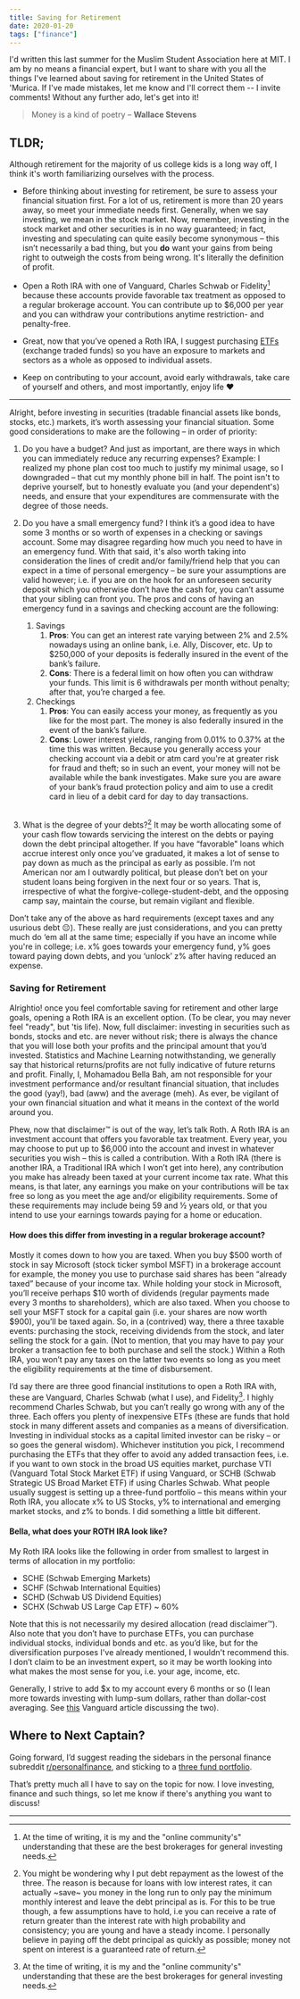 ```yaml
---
title: Saving for Retirement
date: 2020-01-20
tags: ["finance"]
---
```


I'd written this last summer for the Muslim Student Association here at MIT. I am by no means a financial expert, but I want to share with you all the things I've learned about saving for retirement in the United States of 'Murica. If I've made mistakes, let me know and I'll correct them -- I invite comments! Without any further ado, let's get into it!

> Money is a kind of poetry – **Wallace Stevens** 

## TLDR; 
Although retirement for the majority of us college kids is a long way off, I think it's worth familiarizing ourselves with the process. 

- Before thinking about investing for retirement, be sure to assess your financial situation first. For a lot of us, retirement is more than 20 years away, so meet your immediate needs first. Generally, when we say investing, we mean in the stock market. Now, remember, investing in the stock market and other securities is in no way guaranteed; in fact, investing and speculating can quite easily become synonymous – this isn’t necessarily a bad thing, but you **do** want your gains from being right to outweigh the costs from being wrong. It's literally the definition of profit. 

- Open a Roth IRA with one of Vanguard, Charles Schwab or Fidelity[^1] because these accounts provide favorable tax treatment as opposed to a regular brokerage account. You can contribute up to $6,000 per year and you can withdraw your contributions anytime restriction- and penalty-free. 

- Great, now that you’ve opened a Roth IRA, I suggest purchasing [ETFs](https://en.wikipedia.org/wiki/Exchange-traded_fund) (exchange traded funds) so you have an exposure to markets and sectors as a whole as opposed to individual assets. 

- Keep on contributing to your account, avoid early withdrawals, take care of yourself and others, and most importantly, enjoy life ❤️

---

Alright, before investing in securities (tradable financial assets like bonds, stocks, etc.) markets, it’s worth assessing your financial situation. Some good considerations to make are the following – in order of priority: 

1. Do you have a budget? And just as important, are there ways in which you can immediately reduce any recurring expenses? Example: I realized my phone plan cost too much to justify my minimal usage, so I downgraded – that cut my monthly phone bill in half. The point isn't to deprive yourself, but to honestly evaluate you (and your dependent's) needs, and ensure that your expenditures are commensurate with the degree of those needs.

2. Do you have a small emergency fund? I think it’s a good idea to have some 3 months or so worth of expenses in a checking or savings account. Some may disagree regarding how much you need to have in an emergency fund. With that said, it's also worth taking into consideration the lines of credit and/or family/friend help that you can expect in a time of personal emergency – be sure your assumptions are valid however; i.e. if you are on the hook for an unforeseen security deposit which you otherwise don’t have the cash for, you can’t assume that your sibling can front you. The pros and cons of having an emergency fund in a savings and checking account are the following:  
   1. Savings
      1. **Pros**: You can get an interest rate varying between 2% and 2.5% nowadays using an online bank, i.e. Ally, Discover, etc. Up to $250,000 of your deposits is federally insured in the event of the bank’s failure. 
      2. **Cons**: There is a federal limit on how often you can withdraw your funds. This limit is 6 withdrawals per month without penalty; after that, you’re charged a fee. 
   2. Checkings
      1. **Pros**: You can easily access your money, as frequently as you like for the most part. The money is also federally insured in the event of the bank’s failure. 
      2. **Cons**: Lower interest yields, ranging from 0.01% to 0.37% at the time this was written. Because you generally access your checking account via a debit or atm card you're at greater risk for fraud and theft; so in such an event, your money will not be available while the bank investigates. Make sure you are aware of your bank’s fraud protection policy and aim to use a credit card in lieu of a debit card for day to day transactions.
<br/><br/>
1. What is the degree of your debts?[^2] It may be worth allocating some of your cash flow towards servicing the interest on the debts or paying down the debt principal altogether. If you have “favorable" loans which accrue interest only once you’ve graduated, it makes a lot of sense to pay down as much as the principal as early as possible. I’m not American nor am I outwardly political, but please don’t bet on your student loans being forgiven in the next four or so years. That is, irrespective of what the forgive-college-student-debt, and the opposing camp say, maintain the course, but remain vigilant and flexible. 

Don’t take any of the above as hard requirements (except taxes and any usurious debt 😔). These really are just considerations, and you can pretty much do ‘em all at the same time; especially if you have an income while you're in college; i.e. x% goes towards your emergency fund, y% goes toward paying down debts, and you ‘unlock’ z% after having reduced an expense. 

### Saving for Retirement 
Alrightio! once you feel comfortable saving for retirement and other large goals, opening a Roth IRA is an excellent option. (To be clear, you may never feel "ready", but 'tis life). Now, full disclaimer: investing in securities such as bonds, stocks and etc. are never without risk; there is always the chance that you will lose both your profits and the principal amount that you’d invested. Statistics and Machine Learning notwithstanding, we generally say that historical returns/profits are not fully indicative of future returns and profit. Finally, I, Mohamadou Bella Bah, am not responsible for your investment performance and/or resultant financial situation, that includes the good (yay!), bad (aww) and the average (meh). As ever, be vigilant of your own financial situation and what it means in the context of the world around you. 

Phew, now that disclaimer™ is out of the way, let’s talk Roth. A Roth IRA is an investment account that offers you favorable tax treatment. Every year, you may choose to put up to $6,000 into the account and invest in whatever securities you wish – this is called a contribution. With a Roth IRA (there is another IRA, a Traditional IRA which I won’t get into here), any contribution you make has already been taxed at your current income tax rate. What this means, is that later, any earnings you make on your contributions will be tax free so long as you meet the age and/or eligibility requirements. Some of these requirements may include being 59 and ½ years old, or that you intend to use your earnings towards paying for a home or education. 

#### How does this differ from investing in a regular brokerage account?

 Mostly it comes down to how you are taxed. When you buy $500 worth of stock in say Microsoft (stock ticker symbol MSFT) in a brokerage account for example, the money you use to purchase said shares has been “already taxed” because of your income tax. While holding your stock in Microsoft, you’ll receive perhaps $10 worth of dividends (regular payments made every 3 months to shareholders), which are also taxed. When you choose to sell your MSFT stock for a capital gain (i.e. your shares are now worth $900), you’ll be taxed again. So, in a (contrived) way, there a three taxable events: purchasing the stock, receiving dividends from the stock, and later selling the stock for a gain. (Not to mention, that you may have to pay your broker a transaction fee to both purchase and sell the stock.) Within a Roth IRA, you won’t pay any taxes on the latter two events so long as you meet the eligibility requirements at the time of disbursement. 

 I’d say there are three good financial institutions to open a Roth IRA with, these are Vanguard, Charles Schwab (what I use), and Fidelity[^1]. I highly recommend Charles Schwab, but you can’t really go wrong with any of the three. Each offers you plenty of inexpensive ETFs (these are funds that hold stock in many different assets and companies as a means of diversification. Investing in individual stocks as a capital limited investor can be risky – or so goes the general wisdom). Whichever institution you pick, I recommend purchasing the ETFs that they offer to avoid any added transaction fees, i.e. if you want to own stock in the broad US equities market, purchase VTI (Vanguard Total Stock Market ETF) if using Vanguard, or SCHB (Schwab Strategic US Broad Market ETF) if using Charles Schwab. What people usually suggest is setting up a three-fund portfolio – this means within your Roth IRA, you allocate x% to US Stocks, y% to international and emerging market stocks, and z% to bonds. I did something a little bit different. 
 
#### Bella, what does your ROTH IRA look like? 
 My Roth IRA looks like the following in order from smallest to largest in terms of allocation in my portfolio: 

- SCHE (Schwab Emerging Markets) 
- SCHF (Schwab International Equities) 
- SCHD (Schwab US Dividend Equities) 
- SCHX (Schwab US Large Cap ETF) ~ 60%

Note that this is not necessarily my desired allocation (read disclaimer™). Also note that you don’t have to purchase ETFs, you can purchase individual stocks, individual bonds and etc. as you’d like, but for the diversification purposes I've already mentioned, I wouldn't recommend this. I don’t claim to be an investment expert, so it may be worth looking into what makes the most sense for you, i.e. your age, income, etc. 

Generally, I strive to add $x to my account every 6 months or so (I lean more towards investing with lump-sum dollars, rather than dollar-cost averaging. See [this](https://investor.vanguard.com/investing/online-trading/invest-lump-sum) Vanguard article discussing the two). 

## Where to Next Captain? 
Going forward, I’d suggest reading the sidebars in the personal finance subreddit [r/personalfinance](https://www.reddit.com/r/personalfinance/), and sticking to a [three fund portfolio](https://bogleheads.org/wiki/Three-fund_portfolio). 

That’s pretty much all I have to say on the topic for now. I love investing, finance and such things, so let me know if there's anything you want to discuss! 

---

[^1]: At the time of writing, it is my and the "online community's" understanding that these are the best brokerages for general investing needs. 
[^2]: You might be wondering why I put debt repayment as the lowest of the three. The reason is because for loans with low interest rates, it can actually ~save~ you money in the long run to only pay the minimum monthly interest and leave the debt principal as is. For this to be true though, a few assumptions have to hold, i.e you can receive a rate of return greater than the interest rate with high probability and consistency; you are young and have a steady income. I personally believe in paying off the debt principal as quickly as possible; money not spent on interest is a guaranteed rate of return.
